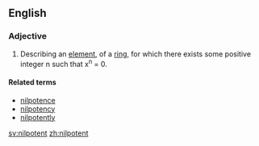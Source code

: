 ==English==

===Adjective===
{{en-adj|-}}
{{wikipedia}}

#{{mathematics}} Describing an [[element]], of a [[ring]], for which there exists some positive integer n such that x<sup>n</sup> = 0.

====Related terms====
* [[nilpotence]]
* [[nilpotency]]
* [[nilpotently]]

[[sv:nilpotent]]
[[zh:nilpotent]]